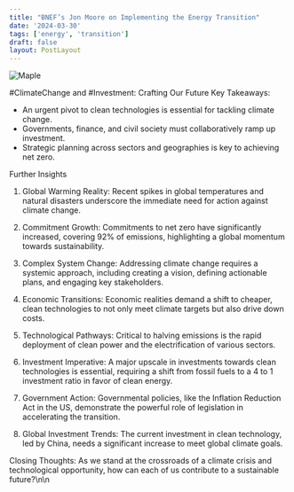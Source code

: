 ```yaml
---
title: "BNEF’s Jon Moore on Implementing the Energy Transition"
date: '2024-03-30'
tags: ['energy', 'transition']
draft: false
layout: PostLayout
---
```


<div className="flex justify-center">
  <div className="my-1 w-full px-2 xl:my-1 xl:w-1/2 xl:px-2">
    <img src="https://img.youtube.com/vi/lDiE8zETTKE/0.jpg" alt="Maple" className="mx-auto h-58 w-auto" />
  </div>
</div>

#ClimateChange and #Investment: Crafting Our Future
Key Takeaways:
- An urgent pivot to clean technologies is essential for tackling climate change.
- Governments, finance, and civil society must collaboratively ramp up investment.
- Strategic planning across sectors and geographies is key to achieving net zero.

Further Insights
1. Global Warming Reality:
Recent spikes in global temperatures and natural disasters underscore the immediate need for action against climate change.

2. Commitment Growth:
Commitments to net zero have significantly increased, covering 92% of emissions, highlighting a global momentum towards sustainability.

3. Complex System Change:
Addressing climate change requires a systemic approach, including creating a vision, defining actionable plans, and engaging key stakeholders.

4. Economic Transitions:
Economic realities demand a shift to cheaper, clean technologies to not only meet climate targets but also drive down costs.

5. Technological Pathways:
Critical to halving emissions is the rapid deployment of clean power and the electrification of various sectors.

6. Investment Imperative:
A major upscale in investments towards clean technologies is essential, requiring a shift from fossil fuels to a 4 to 1 investment ratio in favor of clean energy.

7. Government Action:
Governmental policies, like the Inflation Reduction Act in the US, demonstrate the powerful role of legislation in accelerating the transition.

8. Global Investment Trends:
The current investment in clean technology, led by China, needs a significant increase to meet global climate goals.

Closing Thoughts:
As we stand at the crossroads of a climate crisis and technological opportunity, how can each of us contribute to a sustainable future?\n\n

